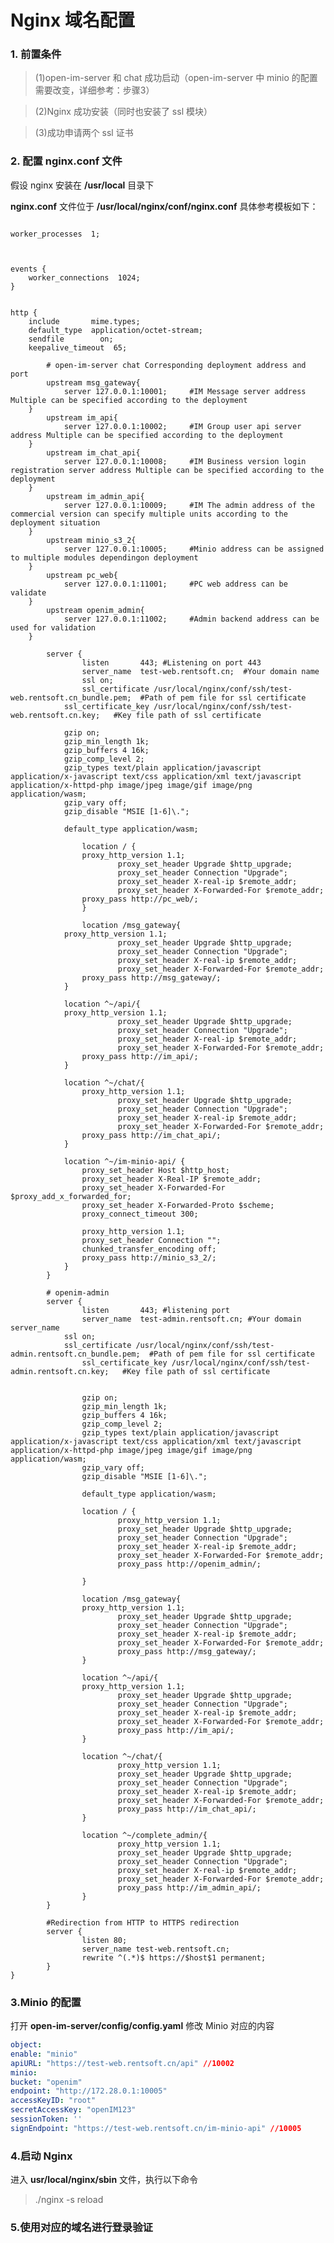 # Nginx 域名配置
### 1. 前置条件
>(1)open-im-server 和 chat 成功启动（open-im-server 中 minio 的配置需要改变，详细参考：步骤3）

>(2)Nginx 成功安装（同时也安装了 ssl 模块）

>(3)成功申请两个 ssl 证书

### 2. 配置 nginx.conf 文件
假设 nginx 安装在 **/usr/local** 目录下

**nginx.conf** 文件位于 **/usr/local/nginx/conf/nginx.conf**
具体参考模板如下：
```

worker_processes  1;



events {
    worker_connections  1024;
}


http {
    include       mime.types;
    default_type  application/octet-stream;
    sendfile        on;
    keepalive_timeout  65;

        # open-im-server chat Corresponding deployment address and port  
        upstream msg_gateway{
	        server 127.0.0.1:10001;		#IM Message server address Multiple can be specified according to the deployment
	}
        upstream im_api{
        	server 127.0.0.1:10002;		#IM Group user api server address Multiple can be specified according to the deployment
	}
        upstream im_chat_api{
	        server 127.0.0.1:10008;		#IM Business version login registration server address Multiple can be specified according to the deployment
	}
        upstream im_admin_api{
        	server 127.0.0.1:10009;		#IM The admin address of the commercial version can specify multiple units according to the deployment situation
	}
        upstream minio_s3_2{
	        server 127.0.0.1:10005;		#Minio address can be assigned to multiple modules dependingon deployment
	}
        upstream pc_web{
	        server 127.0.0.1:11001;		#PC web address can be validate
	}
        upstream openim_admin{
	        server 127.0.0.1:11002;		#Admin backend address can be used for validation
	}

        server {
                listen       443; #Listening on port 443
                server_name  test-web.rentsoft.cn;  #Your domain name
                ssl on;
                ssl_certificate /usr/local/nginx/conf/ssh/test-web.rentsoft.cn_bundle.pem;  #Path of pem file for ssl certificate
	        ssl_certificate_key /usr/local/nginx/conf/ssh/test-web.rentsoft.cn.key;   #Key file path of ssl certificate

	        gzip on;
	        gzip_min_length 1k;
	        gzip_buffers 4 16k;
	        gzip_comp_level 2;
	        gzip_types text/plain application/javascript application/x-javascript text/css application/xml text/javascript application/x-httpd-php image/jpeg image/gif image/png application/wasm;
	        gzip_vary off;
	        gzip_disable "MSIE [1-6]\.";

	        default_type application/wasm;

                location / {
		        proxy_http_version 1.1;
                        proxy_set_header Upgrade $http_upgrade;
                        proxy_set_header Connection "Upgrade";
                        proxy_set_header X-real-ip $remote_addr;
                        proxy_set_header X-Forwarded-For $remote_addr;
		        proxy_pass http://pc_web/;
                }

                location /msg_gateway{
	        proxy_http_version 1.1;
                        proxy_set_header Upgrade $http_upgrade;
                        proxy_set_header Connection "Upgrade";
                        proxy_set_header X-real-ip $remote_addr;
                        proxy_set_header X-Forwarded-For $remote_addr;
		        proxy_pass http://msg_gateway/;
	        }
	
	        location ^~/api/{
	        proxy_http_version 1.1;
                        proxy_set_header Upgrade $http_upgrade;
                        proxy_set_header Connection "Upgrade";
                        proxy_set_header X-real-ip $remote_addr;
                        proxy_set_header X-Forwarded-For $remote_addr;
	 	        proxy_pass http://im_api/;
	        }

	        location ^~/chat/{
		        proxy_http_version 1.1;
                        proxy_set_header Upgrade $http_upgrade;
                        proxy_set_header Connection "Upgrade";
                        proxy_set_header X-real-ip $remote_addr;
                        proxy_set_header X-Forwarded-For $remote_addr;
		        proxy_pass http://im_chat_api/;
	        }

	        location ^~/im-minio-api/ {
        		proxy_set_header Host $http_host;
		        proxy_set_header X-Real-IP $remote_addr;
		        proxy_set_header X-Forwarded-For $proxy_add_x_forwarded_for;
		        proxy_set_header X-Forwarded-Proto $scheme;
		        proxy_connect_timeout 300;

		        proxy_http_version 1.1;
 		        proxy_set_header Connection "";
		        chunked_transfer_encoding off;
		        proxy_pass http://minio_s3_2/; 
	        }
        }

        # openim-admin
        server {
                listen       443; #listening port
                server_name  test-admin.rentsoft.cn; #Your domain server_name
	        ssl on;
	        ssl_certificate /usr/local/nginx/conf/ssh/test-admin.rentsoft.cn_bundle.pem;  #Path of pem file for ssl certificate
                ssl_certificate_key /usr/local/nginx/conf/ssh/test-admin.rentsoft.cn.key;   #Key file path of ssl certificate

      
                gzip on;
                gzip_min_length 1k;
                gzip_buffers 4 16k;
                gzip_comp_level 2;
                gzip_types text/plain application/javascript application/x-javascript text/css application/xml text/javascript application/x-httpd-php image/jpeg image/gif image/png application/wasm;
                gzip_vary off;
                gzip_disable "MSIE [1-6]\.";

                default_type application/wasm;

                location / {
                        proxy_http_version 1.1;
                        proxy_set_header Upgrade $http_upgrade;
                        proxy_set_header Connection "Upgrade";
                        proxy_set_header X-real-ip $remote_addr;
                        proxy_set_header X-Forwarded-For $remote_addr;
                        proxy_pass http://openim_admin/;
    
                }       

                location /msg_gateway{
                proxy_http_version 1.1;
                        proxy_set_header Upgrade $http_upgrade;
                        proxy_set_header Connection "Upgrade";
                        proxy_set_header X-real-ip $remote_addr;
                        proxy_set_header X-Forwarded-For $remote_addr;
                        proxy_pass http://msg_gateway/;
                }

                location ^~/api/{
                proxy_http_version 1.1;
                        proxy_set_header Upgrade $http_upgrade;
                        proxy_set_header Connection "Upgrade";
                        proxy_set_header X-real-ip $remote_addr;
                        proxy_set_header X-Forwarded-For $remote_addr;
                        proxy_pass http://im_api/;
                } 

                location ^~/chat/{
                        proxy_http_version 1.1;
                        proxy_set_header Upgrade $http_upgrade;
                        proxy_set_header Connection "Upgrade";
                        proxy_set_header X-real-ip $remote_addr;
                        proxy_set_header X-Forwarded-For $remote_addr;
                        proxy_pass http://im_chat_api/;
                }

                location ^~/complete_admin/{
                        proxy_http_version 1.1;
                        proxy_set_header Upgrade $http_upgrade;
                        proxy_set_header Connection "Upgrade";
                        proxy_set_header X-real-ip $remote_addr;
                        proxy_set_header X-Forwarded-For $remote_addr;
                        proxy_pass http://im_admin_api/;
                }
        }

        #Redirection from HTTP to HTTPS redirection
        server {
                listen 80;
                server_name test-web.rentsoft.cn;        
                rewrite ^(.*)$ https://$host$1 permanent;
        }
}
```

### 3.Minio 的配置
打开 **open-im-server/config/config.yaml** 修改 Minio 对应的内容

```yaml
object:
enable: "minio"
apiURL: "https://test-web.rentsoft.cn/api" //10002
minio:
bucket: "openim"
endpoint: "http://172.28.0.1:10005"
accessKeyID: "root"
secretAccessKey: "openIM123"
sessionToken: ''
signEndpoint: "https://test-web.rentsoft.cn/im-minio-api" //10005
```

### 4.启动 Nginx
进入 **usr/local/nginx/sbin** 文件，执行以下命令
> ./nginx -s reload

### 5.使用对应的域名进行登录验证





